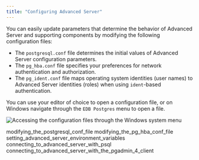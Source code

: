 ```yaml
---
title: "Configuring Advanced Server"
---
```


<div id="configuring_advanced_server" class="registered_link"></div>

You can easily update parameters that determine the behavior of Advanced Server and supporting components by modifying the following configuration files:

-   The `postgresql.conf` file determines the initial values of Advanced Server configuration parameters.
-   The `pg_hba.conf` file specifies your preferences for network authentication and authorization.
-   The `pg_ident.conf` file maps operating system identities (user names) to Advanced Server identities (roles) when using `ident`-based authentication.

You can use your editor of choice to open a configuration file, or on Windows navigate through the `EDB Postgres` menu to open a file.

![*Accessing the configuration files through the Windows system menu*](../images/accessing_configuration_files.png)

<div class="toctree" maxdepth="3">

modifying_the_postgresql_conf_file modifying_the_pg_hba_conf_file setting_advanced_server_environment_variables connecting_to_advanced_server_with_psql connecting_to_advanced_server_with_the_pgadmin_4_client

</div>
